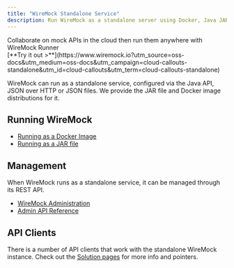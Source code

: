 ```yaml
---
title: "WireMock Standalone Service"
description: Run WireMock as a standalone server using Docker, Java JAR, or as part of your CI/CD pipeline. Learn command-line options and deployment strategies.
---
```




<CloudCallout title="Try WireMock Cloud" icon="rocket">
    Collaborate on mock APIs in the cloud then run them anywhere with WireMock Runner<br/>
    [**Try it out >**](https://www.wiremock.io?utm_source=oss-docs&utm_medium=oss-docs&utm_campaign=cloud-callouts-standalone&utm_id=cloud-callouts&utm_term=cloud-callouts-standalone)
</CloudCallout>

WireMock can run as a standalone service,
configured via the Java API, JSON over HTTP or JSON files.
We provide the JAR file and Docker image distributions for it.

## Running WireMock

- [Running as a Docker Image](docker/)
- [Running as a JAR file](java-jar/)

## Management

When WireMock runs as a standalone service, it can be managed through its REST API.

- [WireMock Administration](administration/)
- [Admin API Reference](./admin-api-reference/)

## API Clients

There is a number of API clients that work with the standalone WireMock instance.
Check out the [Solution pages](../) for more info and pointers.

